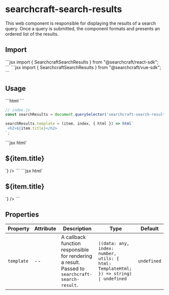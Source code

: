 
# searchcraft-search-results

This web component is responsible for displaying the results of a search query. Once a query is submitted, the component formats and presents an ordered list of the results.

## Import

<Tabs>
<TabItem label="React">
```jsx
import { SearchcraftSearchResults } from "@searchcraft/react-sdk";
```
</TabItem>
<TabItem label="Vue">
```jsx
import { SearchcraftSearchResults } from "@searchcraft/vue-sdk";
```
</TabItem>
</Tabs>


## Usage

<Tabs>
<TabItem label="JS">
```html
<!-- index.html -->
<searchcraft-search-results
  ad-interval="4"
  place-ad-at-start="true"
/>
```

```js
// index.js
const searchResults = document.querySelector('searchcraft-search-results');

searchResults.template = (item, index, { html }) => html`
 <h2>${item.title}</h2>
`;
```
</TabItem>
<TabItem label="React">
```jsx
<SearchcraftSearchResults
  adInterval={4}
  placeAdAtState={true}
  template={(item, index, { html }) => html`
    <h2>${item.title}</h2>
  `}
/>
```
</TabItem>
<TabItem label="Vue">
```jsx
<SearchcraftSearchResults
  adInterval={4}
  placeAdAtState={true}
  :template={(item, index, { html }) => html`
    <h2>${item.title}</h2>
  `}
/>
```
</TabItem>
</Tabs>


## Properties

| Property | Attribute | Description | Type | Default |
| -------- | --------- | ----------- | ---- | ------- |
| `template` | -- | A callback function responsible for rendering a result. Passed to `searchcraft-search-result`. | `((data: any, index: number, utils: { html: TemplateHtml; }) => string) \| undefined` | `undefined` |

